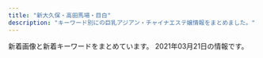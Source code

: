 ```yaml
---
title: "新大久保・高田馬場・目白"
description: "キーワード別にの巨乳アジアン・チャイナエステ嬢情報をまとめました。"
---
```


新着画像と新着キーワードをまとめています。
2021年03月21日の情報です。

<DmmAffiliateIns />
<KeywordTable
  shops={
    [
    {
        "station": "JR\u9ad8\u7530\u99ac\u5834\u99c5\u65e9\u7a32\u7530\u53e3",
        "img_links": [
            "http://massage-1.net/images/top/top_06.jpg",
            "http://massage-1.net/images/staff_image/staf_05a.jpg",
            "http://massage-1.net/images/top/top_03.jpg",
            "http://massage-1.net/images/top/top_05.jpg",
            "http://massage-1.net/images/top/top_01.jpg",
            "http://massage-1.net/images/top/top_04.jpg",
            "http://massage-1.net/images/home/top.jpg",
            "http://massage-1.net/images/top/top_02.jpg",
            "http://massage-1.net/images/top/top_08.png",
            "http://massage-1.net/images/page_top.png"
        ],
        "keywords": {},
        "url": "http://massage-1.net/",
        "name": "\u697d\u5712"
    },
    {
        "img_links": [
            "https://static.wixstatic.com/media/80a184_60e3e10d71c6473ca82f313fefc49773~mv2.png",
            "https://static.wixstatic.com/media/80a184_4550829836ff415fbf5640784aed82eb~mv2.png",
            "https://static.wixstatic.com/media/80a184_badd496c271c4b31b8258ef657e73a1c~mv2.jpg",
            "https://static.wixstatic.com/media/80a184_b70a2c117ac542f79ec2a2014b642be4~mv2.png",
            "https://static.wixstatic.com/media/80a184_591f50f34faa42e6b9492a8d9157c96f~mv2.png",
            "https://static.wixstatic.com/media/80a184_6f8a99a76cfa4e8cb6871f8cdc4667f5~mv2.png",
            "https://static.wixstatic.com/media/80a184_18f60081ea1047b0a35a349e1c4155f8~mv2.jpg",
            "https://static.wixstatic.com/media/80a184_e559d78a6dc94757946448f2405d903b~mv2.jpg",
            "https://static.wixstatic.com/media/80a184_126746405a7f40f191a12f71b777ea41~mv2.png",
            "https://static.wixstatic.com/media/80a184_5208b825bc574a8e8c38cfed61640f7b~mv2.png",
            "https://static.wixstatic.com/media/80a184_82935849944c46ee915c04bfe2e9b3cb~mv2.jpeg",
            "https://static.wixstatic.com/media/71aabe_595c6eb6f67c4a098580c4aa868223d6~mv2.jpg",
            "https://static.wixstatic.com/media/80a184_1b3783a2f5af4bb192773e9c310f5c89~mv2.png",
            "https://static.wixstatic.com/media/71aabe_7fde48e91203411687f75bf66049b810~mv2.jpg"
        ],
        "url": "https://tsukinohana88.wixsite.com/index",
        "station": "JR\u65b0\u5927\u4e45\u4fdd\u99c5",
        "name": "\u6708\u306e\u82b1",
        "keywords": {}
    },
    {
        "name": "Honey At Home \u30cf\u30cb\u30fc\u30a2\u30c3\u30c8\u30db\u30fc\u30e0",
        "img_links": [
            "http://www.china-es.info/images/menu/interior.jpg",
            "http://www.china-es.info/img/hibiki1.jpg",
            "http://www.china-es.info/images/top.jpg",
            "http://www.china-es.info/img/nana2.jpg",
            "http://www.china-es.info/img/nana1.jpg",
            "http://www.china-es.info/images/int1.jpg",
            "http://www.china-es.info/images/sys3.jpg",
            "http://www.china-es.info/images/int4.jpg",
            "http://www.china-es.info/images/head.jpg",
            "http://www.china-es.info/images/sys2.jpg",
            "http://www.china-es.info/images/rec1.jpg",
            "http://www.china-es.info/img/ringo1.jpg",
            "http://www.china-es.info/images/staff_t.jpg",
            "http://www.china-es.info/images/mobile.jpg",
            "http://www.china-es.info/images/interior_t.jpg",
            "http://www.china-es.info/images/news.jpg",
            "http://www.china-es.info/images/int3.jpg",
            "http://www.china-es.info/images/menu/top.jpg",
            "http://www.china-es.info/images/int2.jpg",
            "http://www.china-es.info/images/rec2.jpg",
            "http://www.china-es.info/images/sys1.jpg",
            "http://www.china-es.info/images/menu/staff.jpg"
        ],
        "station": "JR\u9ad8\u7530\u99ac\u5834\u99c5\u65e9\u7a32\u7530\u53e3",
        "keywords": {},
        "url": "http://www.china-es.info/"
    },
    {
        "img_links": [
            "http://kobo.mssg.jp/images/staff_9a.jpg",
            "http://kobo.mssg.jp/images/top1.jpg",
            "http://kobo.mssg.jp/layer/images/top/top_05.jpg",
            "http://kobo.mssg.jp/images/staff_5.jpg",
            "http://kobo.mssg.jp/layer/images/top/top_03.jpg",
            "http://kobo.mssg.jp/images/staff_2a.jpg",
            "http://kobo.mssg.jp/images/staff_4.jpg",
            "http://kobo.mssg.jp/images/staff_8.jpg",
            "http://kobo.mssg.jp/images/staff_2b.jpg",
            "http://kobo.mssg.jp/layer/images/top/top_02.jpg",
            "http://kobo.mssg.jp/images/wenzi-staff.png",
            "http://kobo.mssg.jp/layer/images/top/top_01.jpg",
            "http://kobo.mssg.jp/layer/images/top/top_04.jpg",
            "http://kobo.mssg.jp/images/staff_bj1.png",
            "http://kobo.mssg.jp/images/staff_10a.jpg",
            "http://kobo.mssg.jp/images/staff_bj4.png",
            "http://kobo.mssg.jp/layer/images/top/top_08.png",
            "http://kobo.mssg.jp/images/staff_8a.jpg",
            "http://kobo.mssg.jp/images/top2.jpg",
            "http://kobo.mssg.jp/layer/images/top/top_06.jpg",
            "http://kobo.mssg.jp/images/s_info.png",
            "http://kobo.mssg.jp/images/staff_9b.jpg",
            "http://kobo.mssg.jp/layer/images/top.jpg",
            "http://kobo.mssg.jp/images/info.png",
            "http://kobo.mssg.jp/images/1.jpg"
        ],
        "url": "http://kobo.mssg.jp/",
        "keywords": {},
        "station": "JR\u5927\u4e45\u4fdd\u99c5\u5317\u53e3",
        "name": "\u6c34\u8272-\u30df\u30ba\u30a4\u30ed-"
    },
    {
        "station": "JR\u5927\u4e45\u4fdd\u99c5\u5317\u53e3",
        "name": "Lovely Heart",
        "url": "http://aes-salon.com/",
        "img_links": [
            "http://aes-salon.com/scdl/staff/10571.jpg",
            "http://aes-salon.com/scdl/staff/10341mb.jpg",
            "http://aes-salon.com/scdl/staff/10671.jpg",
            "http://aes-salon.com/scdl/staff/10083.jpg",
            "http://aes-salon.com/img/ttl_mobile.jpg",
            "http://aes-salon.com/img/access/road4.jpg",
            "http://aes-salon.com/scdl/staff/10291mb.jpg",
            "http://aes-salon.com/scdl/staff/10351.jpg",
            "http://aes-salon.com/scdl/staff/10511.jpg",
            "http://aes-salon.com/img/ttl_nouka.jpg",
            "http://aes-salon.com/scdl/staff/10631mb.jpg",
            "http://aes-salon.com/scdl/staff/10601.jpg",
            "http://aes-salon.com/scdl/staff/10693.jpg",
            "http://aes-salon.com/scdl/staff/10291.jpg",
            "http://aes-salon.com/scdl/staff/10562.jpg",
            "http://aes-salon.com/pic/head.jpg",
            "http://aes-salon.com/scdl/staff/10091mb.jpg",
            "http://aes-salon.com/scdl/staff/10681.jpg",
            "http://aes-salon.com/scdl/staff/10681mb.jpg",
            "http://aes-salon.com/scdl/staff/10121mb.jpg",
            "http://aes-salon.com/pic/top2.jpg",
            "http://aes-salon.com/pic/top1.jpg",
            "http://aes-salon.com/scdl/staff/10501mb.jpg",
            "http://aes-salon.com/scdl/staff/10641.jpg",
            "http://aes-salon.com/scdl/staff/10621mb.jpg",
            "http://aes-salon.com/scdl/staff/10081.jpg",
            "http://aes-salon.com/scdl/staff/10441mb.jpg",
            "http://aes-salon.com/scdl/staff/10691.jpg",
            "http://aes-salon.com/scdl/staff/10471.jpg",
            "http://aes-salon.com/scdl/staff/10412.jpg",
            "http://aes-salon.com/scdl/staff/10591mb.jpg",
            "http://aes-salon.com/scdl/staff/10591.jpg",
            "http://aes-salon.com/scdl/staff/10292.jpg",
            "http://aes-salon.com/scdl/staff/10602.jpg",
            "http://aes-salon.com/scdl/staff/10091.jpg",
            "http://aes-salon.com/scdl/staff/10671mb.jpg",
            "http://aes-salon.com/img/ttl_staff.png",
            "http://aes-salon.com/scdl/staff/10601mb.jpg",
            "http://aes-salon.com/scdl/staff/10472.jpg",
            "http://aes-salon.com/img/ttl_sister.png",
            "http://aes-salon.com/scdl/staff/10502.jpg",
            "http://aes-salon.com/scdl/staff/10461mb.jpg",
            "http://aes-salon.com/img/access/roaddm.png",
            "http://aes-salon.com/scdl/staff/10511mb.jpg",
            "http://aes-salon.com/img/access/road2.jpg",
            "http://aes-salon.com/scdl/staff/10471mb.jpg",
            "http://aes-salon.com/scdl/staff/10351mb.jpg",
            "http://aes-salon.com/scdl/staff/10621.jpg",
            "http://aes-salon.com/scdl/staff/10692.jpg",
            "http://aes-salon.com/img/system/campaign.jpg",
            "http://aes-salon.com/scdl/staff/10121.jpg",
            "http://aes-salon.com/scdl/staff/10641mb.jpg",
            "http://aes-salon.com/scdl/staff/10561.jpg",
            "http://aes-salon.com/scdl/staff/10561mb.jpg",
            "http://aes-salon.com/scdl/staff/10081mb.jpg",
            "http://aes-salon.com/scdl/staff/10122.jpg",
            "http://aes-salon.com/scdl/staff/10651.jpg",
            "http://aes-salon.com/scdl/staff/10082.jpg",
            "http://aes-salon.com/i/files/homeimg.jpg",
            "http://aes-salon.com/img/access/road3.jpg",
            "http://aes-salon.com/scdl/staff/10411mb.jpg",
            "http://aes-salon.com/scdl/staff/10651mb.jpg",
            "http://aes-salon.com/img/ttl_bekan.jpg",
            "http://aes-salon.com/scdl/staff/10571mb.jpg",
            "http://aes-salon.com/scdl/staff/10411.jpg",
            "http://aes-salon.com/scdl/staff/10694.jpg",
            "http://aes-salon.com/scdl/staff/10092.jpg",
            "http://aes-salon.com/scdl/staff/10462.jpg",
            "http://aes-salon.com/scdl/staff/10691mb.jpg",
            "http://aes-salon.com/scdl/staff/10631.jpg",
            "http://aes-salon.com/img/ttl_att.png",
            "http://aes-salon.com/scdl/staff/10441.jpg",
            "http://aes-salon.com/scdl/staff/10661mb.jpg",
            "http://aes-salon.com/img/access/road1.jpg",
            "http://aes-salon.com/scdl/staff/10661.jpg",
            "http://aes-salon.com/scdl/staff/10592.jpg",
            "http://aes-salon.com/scdl/staff/10341.jpg",
            "http://aes-salon.com/scdl/staff/10461.jpg",
            "http://aes-salon.com/img/ttl_attbnr.jpg",
            "http://aes-salon.com/scdl/staff/10342.jpg",
            "http://aes-salon.com/scdl/staff/10501.jpg",
            "http://aes-salon.com/scdl/staff/10563.jpg"
        ],
        "keywords": {
            "C": 35
        }
    },
    {
        "station": "JR\u5927\u4e45\u4fdd\u99c5\u5317\u53e3",
        "url": "https://www.cocoro556.in/",
        "name": "COCORO",
        "keywords": {
            "E": 1,
            "C": 21
        },
        "img_links": [
            "https://www.cocoro556.in/img/girl/thumb/smain1442346e3df3ff1cef1386c89c6ba9e9f72e.jpg",
            "https://www.cocoro556.in/img/material/p5_t1.png",
            "https://www.cocoro556.in/img/material/p3_1_t1.png",
            "https://www.cocoro556.in/img/girl/thumb/smain14922dea5bdda380e76839c012ab24bd9f82.jpg",
            "https://www.cocoro556.in/img/girl/main/smain1461f806d031a1244ccfaa8b4d307f6ef6d7.jpg",
            "https://www.cocoro556.in/img/material/p6_t3_subt1.png",
            "https://www.cocoro556.in/img/material/gm5_rollover.png",
            "https://www.cocoro556.in/img/material/pageheaderimg4.jpg",
            "https://www.cocoro556.in/img/material/top_t3_imgrev1.jpg",
            "https://www.cocoro556.in/img/girl/thumb/smain163122954962968a79edd4eae79b844b9988.jpg",
            "https://www.cocoro556.in/img/girl/main/smain1421b75436b0012f83588e08b8d8eb48c8c2.jpg",
            "https://www.cocoro556.in/img/girl/main/smain1491773ceed1a7cd35919e9c6866285fb943.jpg",
            "https://www.cocoro556.in/img/girl/list/slist12642f85375ac3eb532582567360874d2d6.jpg",
            "https://www.cocoro556.in/img/material/p6_t3.png",
            "https://www.cocoro556.in/img/girl/list/slist149773ceed1a7cd35919e9c6866285fb943.jpg",
            "https://www.cocoro556.in/img/material/age_rollout.png",
            "https://www.cocoro556.in/img/material/pageheaderimg3.jpg",
            "https://www.cocoro556.in/img/girl/list/slist16435ee9e4407f412c3d2708030a189f1c0.jpg",
            "https://www.cocoro556.in/img/material/mobilesite.png",
            "https://www.cocoro556.in/img/girl/thumb/smain126242f85375ac3eb532582567360874d2d6.jpg",
            "https://www.cocoro556.in/img/girl/thumb/smain1423ae12bc52cc115b3190fbe6a84a8ffa74.jpg",
            "https://www.cocoro556.in/img/material/p2_t2_subt3.png",
            "https://www.cocoro556.in/img/girl/thumb/smain1461f806d031a1244ccfaa8b4d307f6ef6d7.jpg",
            "https://www.cocoro556.in/img/camp/camp20200426sub.jpg",
            "https://www.cocoro556.in/img/material/p6_t2_subt1.png",
            "https://www.cocoro556.in/img/material/photost5.png",
            "https://www.cocoro556.in/img/material/gm1_rollover.png",
            "https://www.cocoro556.in/img/material/top_t3_subt1.png",
            "https://www.cocoro556.in/img/girl/thumb/smain1421b75436b0012f83588e08b8d8eb48c8c2.jpg",
            "https://www.cocoro556.in/img/material/photost2rev1.png",
            "https://www.cocoro556.in/img/material/photost4rev1.png",
            "https://www.cocoro556.in/img/material/p2_t2_subt1.png",
            "https://www.cocoro556.in/img/camp/camp20210301.jpg",
            "https://www.cocoro556.in/img/girl/thumb/smain126142f85375ac3eb532582567360874d2d6.jpg",
            "https://www.cocoro556.in/img/material/pd_st2.png",
            "https://www.cocoro556.in/img/girl/list/slist16322954962968a79edd4eae79b844b9988.jpg",
            "https://www.cocoro556.in/img/girl/thumb/smain1422b75436b0012f83588e08b8d8eb48c8c2.jpg",
            "https://www.cocoro556.in/img/girl/thumb/smain1542a1f8e548a2959236fdd0e7abcde80ac7.jpg",
            "https://www.cocoro556.in/img/material/gm1_rollout.png",
            "https://www.cocoro556.in/img/girl/thumb/smain164135ee9e4407f412c3d2708030a189f1c0.jpg",
            "https://www.cocoro556.in/img/material/gm2_rollout.png",
            "https://www.cocoro556.in/img/material/noimg_b.jpg",
            "https://www.cocoro556.in/img/girl/thumb/smain126332fd72809eba38056753c1720b05d8d5.jpg",
            "https://www.cocoro556.in/img/girl/main/smain163122954962968a79edd4eae79b844b9988.jpg",
            "https://www.cocoro556.in/img/material/p2_t2_subt5_m1.png",
            "https://www.cocoro556.in/img/girl/thumb/smain1493773ceed1a7cd35919e9c6866285fb943.jpg",
            "https://www.cocoro556.in/img/material/gm3_rollover.png",
            "https://www.cocoro556.in/img/material/p2_t2_subt4.png",
            "https://www.cocoro556.in/img/material/top_t4.png",
            "https://www.cocoro556.in/img/girl/list/slist154a1f8e548a2959236fdd0e7abcde80ac7.jpg",
            "https://www.cocoro556.in/img/material/p2_t2_subt5.png",
            "https://www.cocoro556.in/img/material/photost6.png",
            "https://www.cocoro556.in/img/material/gm4_rollout.png",
            "https://www.cocoro556.in/img/material/pageheaderimg2.jpg",
            "https://www.cocoro556.in/img/material/pageheaderimg1.jpg",
            "https://www.cocoro556.in/img/material/gm6_rollout.png",
            "https://www.cocoro556.in/img/material/accminimgrev1.jpg",
            "https://www.cocoro556.in/img/material/photost7.png",
            "https://www.cocoro556.in/img/material/p6_t1.png",
            "https://www.cocoro556.in/img/girl/thumb/smain1543ab2e0ee9f9fde8103e9fe80e33b07761.jpg",
            "https://www.cocoro556.in/img/girl/thumb/smain1491773ceed1a7cd35919e9c6866285fb943.jpg",
            "https://www.cocoro556.in/img/material/p2_t2_sub_m1_2.png",
            "https://www.cocoro556.in/img/material/noimg_m.jpg",
            "https://www.cocoro556.in/img/girl/main/smain1441346e3df3ff1cef1386c89c6ba9e9f72e.jpg",
            "https://www.cocoro556.in/img/girl/thumb/smain1443346e3df3ff1cef1386c89c6ba9e9f72e.jpg",
            "https://www.cocoro556.in/img/material/gm3_rollout.png",
            "https://www.cocoro556.in/img/girl/list/slist144346e3df3ff1cef1386c89c6ba9e9f72e.jpg",
            "https://www.cocoro556.in/img/girl/thumb/smain1462f806d031a1244ccfaa8b4d307f6ef6d7.jpg",
            "https://www.cocoro556.in/img/material/leftinfo.png",
            "https://www.cocoro556.in/img/material/pd_number.png",
            "https://www.cocoro556.in/img/material/gm5_rollout.png",
            "https://www.cocoro556.in/img/girl/thumb/smain14634879628e490d1ecf1cd7a9d727569f95.jpg",
            "https://www.cocoro556.in/img/girl/thumb/smain1441346e3df3ff1cef1386c89c6ba9e9f72e.jpg",
            "https://www.cocoro556.in/img/girl/main/smain1541a1f8e548a2959236fdd0e7abcde80ac7.jpg",
            "https://www.cocoro556.in/img/material/noimg_s.jpg",
            "https://www.cocoro556.in/img/material/p2_t2_subt5_m2.png",
            "https://www.cocoro556.in/img/material/p2_t2.png",
            "https://www.cocoro556.in/img/girl/list/slist142b75436b0012f83588e08b8d8eb48c8c2.jpg",
            "https://www.cocoro556.in/img/girl/main/smain126142f85375ac3eb532582567360874d2d6.jpg",
            "https://www.cocoro556.in/img/material/p2_t2_subt4_m1.png",
            "https://www.cocoro556.in/img/girl/thumb/smain1541a1f8e548a2959236fdd0e7abcde80ac7.jpg",
            "https://www.cocoro556.in/img/material/pd_st1.png",
            "https://www.cocoro556.in/img/material/p6_t2.png",
            "https://www.cocoro556.in/img/material/pd_st3.png",
            "https://www.cocoro556.in/img/material/ftel.png",
            "https://www.cocoro556.in/img/material/top_t1.png",
            "https://www.cocoro556.in/img/material/gm2_rollover.png",
            "https://www.cocoro556.in/img/material/p2_t2_sub_m1_3.png",
            "https://www.cocoro556.in/img/material/gm6_rollover.png",
            "https://www.cocoro556.in/img/material/p2_t2_sub_m1_1.png",
            "https://www.cocoro556.in/img/material/photost3rev1.png",
            "https://www.cocoro556.in/img/girl/main/smain164135ee9e4407f412c3d2708030a189f1c0.jpg",
            "https://www.cocoro556.in/img/material/top_t2.png",
            "https://www.cocoro556.in/img/material/p2_t2_subt2.png",
            "https://www.cocoro556.in/img/material/p3_t1.png",
            "https://www.cocoro556.in/img/material/top_t3.png",
            "https://www.cocoro556.in/img/girl/list/slist146f806d031a1244ccfaa8b4d307f6ef6d7.jpg",
            "https://www.cocoro556.in/img/material/photost1.png"
        ]
    },
    {
        "url": "http://www.aromaonly1.com/",
        "keywords": {
            "C": 3,
            "E": 2,
            "86": 4,
            "D": 2,
            "88": 3
        },
        "img_links": [
            "http://www.aromaonly1.com/images/index_08.jpg",
            "http://www.aromaonly1.com/images/service_10.jpg",
            "http://www.aromaonly1.com/uploads/39a20c0f1405de5aa73fad53492e41be.jpg",
            "http://www.aromaonly1.com/uploads/66dc68de1f9c001b6f15d52303314efc.jpg",
            "http://www.aromaonly1.com/images/index_17.jpg",
            "http://www.aromaonly1.com/images/index_04.jpg",
            "http://www.aromaonly1.com/uploads/2f5941103973429d3981087968a845a3.jpg",
            "http://www.aromaonly1.com/uploads/ac75f516de3602f2ed5de1d9e2383a35.jpg",
            "http://www.aromaonly1.com/images/link_10.jpg",
            "http://www.aromaonly1.com/uploads/8e9e8b4d89b256773f17dff61368328c.jpg",
            "http://www.aromaonly1.com/images/index_03.jpg",
            "http://www.aromaonly1.com/uploads/56e94a67d1aa4ea89d5f2064a387ab96.jpg",
            "http://www.aromaonly1.com/images/interior_10.jpg",
            "http://www.aromaonly1.com/images/aromaonly1_468x60.png",
            "http://www.aromaonly1.com/uploads/015cba9c432d730d26583fe998534fa6.jpg",
            "http://www.aromaonly1.com/images/index_14.jpg",
            "http://www.aromaonly1.com/images/index_20.jpg",
            "http://www.aromaonly1.com/images/index_18.jpg",
            "http://www.aromaonly1.com/uploads/b43afdf6c0db7020b472f89b05664984.jpg",
            "http://www.aromaonly1.com/uploads/e01fa669285bc99ba782abfd90a08bb2.jpg",
            "http://www.aromaonly1.com/uploads/0d74a4af5e268e3562daa56048c13906.jpg",
            "http://www.aromaonly1.com/images/index_02.jpg",
            "http://www.aromaonly1.com/images/index_15.jpg",
            "http://www.aromaonly1.com/images/service_11.jpg",
            "http://www.aromaonly1.com/uploads/18799c1985ca7d1cd026808323ec51c2.jpg",
            "http://www.aromaonly1.com/images/index_07.jpg",
            "http://www.aromaonly1.com/images/index_21.jpg",
            "http://www.aromaonly1.com/uploads/c24b4a66b959c50d941c227e2167e47a.jpg",
            "http://www.aromaonly1.com/images/index_19.jpg",
            "http://www.aromaonly1.com/images/fanhui.png",
            "http://www.aromaonly1.com/images/index_05.jpg",
            "http://www.aromaonly1.com/images/index_01.jpg",
            "http://www.aromaonly1.com/images/index_12.jpg",
            "http://www.aromaonly1.com/images/index_16.jpg",
            "http://www.aromaonly1.com/images/girls_10.jpg",
            "http://www.aromaonly1.com/my_work/images/pic1.png",
            "http://www.aromaonly1.com/uploads/3e6ede4dd71b9611bfc0fc01fff82057.jpg",
            "http://www.aromaonly1.com/uploads/5f4083d49285cbe64774b1bd70e86150.jpg",
            "http://www.aromaonly1.com/images/index_11.jpg",
            "http://www.aromaonly1.com/images/index_06.jpg"
        ],
        "name": "NEW ONLY ONE",
        "station": "JR\u9ad8\u7530\u99ac\u5834\u99c5"
    },
    {
        "url": "http://familiar.ests.jp/",
        "station": "JR\u9ad8\u7530\u99ac\u5834\u99c5\u65e9\u7a32\u7530\u53e3",
        "img_links": [
            "http://familiar.ests.jp/images/staff_bj1s.png",
            "http://familiar.ests.jp/photos/sites/33/2020/10/2020101409554799.jpg",
            "http://familiar.ests.jp/images/news.png",
            "http://familiar.ests.jp/photos/sites/33/2019/07/2019073009094778.jpg",
            "http://familiar.ests.jp/images/s_link.png",
            "http://familiar.ests.jp/images/mobile.jpg",
            "http://familiar.ests.jp/photos/sites/33/2020/10/2020101901153954.jpg",
            "http://familiar.ests.jp/images/nei_bj1.png",
            "http://familiar.ests.jp/images/bian.jpg",
            "http://familiar.ests.jp/photos/sites/33/2019/09/2019092718554568.jpg",
            "http://familiar.ests.jp/photos/sites/33/2019/09/2019092318545965.jpg",
            "http://familiar.ests.jp/images/s_staff.png",
            "http://familiar.ests.jp/photos/sites/33/2019/09/2019092718570723.jpg",
            "http://familiar.ests.jp/images/staff_bj4s.png",
            "http://familiar.ests.jp/images/top.jpg",
            "http://familiar.ests.jp/images/service.jpg"
        ],
        "name": "\u99ac\u5834one",
        "keywords": {
            "C": 15,
            "86": 3,
            "83": 3
        }
    },
    {
        "keywords": {
            "C": 35
        },
        "station": "JR\u5927\u4e45\u4fdd\u99c5\u5317\u53e3",
        "img_links": [
            "http://aes-treat.com/scdl/staff/10981mb.jpg",
            "http://aes-treat.com/scdl/staff/10891mb.jpg",
            "http://aes-treat.com/scdl/staff/11171mb.jpg",
            "http://aes-treat.com/scdl/staff/11131mb.jpg",
            "http://aes-treat.com/scdl/staff/10651.jpg",
            "http://aes-treat.com/scdl/staff/10811mb.jpg",
            "http://aes-treat.com/img/ttl_att.png",
            "http://aes-treat.com/pic/head.jpg",
            "http://aes-treat.com/scdl/staff/11131.jpg",
            "http://aes-treat.com/scdl/staff/11151.jpg",
            "http://aes-treat.com/scdl/staff/10841mb.jpg",
            "http://aes-treat.com/scdl/staff/10981.jpg",
            "http://aes-treat.com/scdl/staff/11161mb.jpg",
            "http://aes-treat.com/scdl/staff/10771mb.jpg",
            "http://aes-treat.com/img/ttl_mobile.jpg",
            "http://aes-treat.com/scdl/staff/10861.jpg",
            "http://aes-treat.com/scdl/staff/11111.jpg",
            "http://aes-treat.com/scdl/staff/11081.jpg",
            "http://aes-treat.com/scdl/staff/10891.jpg",
            "http://aes-treat.com/img/ttl_sister.png",
            "http://aes-treat.com/scdl/staff/11161.jpg",
            "http://aes-treat.com/scdl/staff/10971mb.jpg",
            "http://aes-treat.com/scdl/staff/10681mb.jpg",
            "http://aes-treat.com/scdl/staff/11171.jpg",
            "http://aes-treat.com/scdl/staff/10171mb.jpg",
            "http://aes-treat.com/img/ttl_staff.png",
            "http://aes-treat.com/scdl/staff/11051mb.jpg",
            "http://aes-treat.com/scdl/staff/11101.jpg",
            "http://aes-treat.com/scdl/staff/10811.jpg",
            "http://aes-treat.com/scdl/staff/10841.jpg",
            "http://aes-treat.com/pic/top1.jpg",
            "http://aes-treat.com/scdl/staff/10651mb.jpg",
            "http://aes-treat.com/scdl/staff/11091mb.jpg",
            "http://aes-treat.com/scdl/staff/11101mb.jpg",
            "http://aes-treat.com/scdl/staff/10721mb.jpg",
            "http://aes-treat.com/scdl/staff/10681.jpg",
            "http://aes-treat.com/img/ttl_nouka.jpg",
            "http://aes-treat.com/scdl/staff/11041mb.jpg",
            "http://aes-treat.com/scdl/staff/11051.jpg",
            "http://aes-treat.com/i/files/homeimg.jpg",
            "http://aes-treat.com/scdl/staff/10842.jpg",
            "http://aes-treat.com/scdl/staff/10941mb.jpg",
            "http://aes-treat.com/img/system/campaign.jpg",
            "http://aes-treat.com/scdl/staff/11121mb.jpg",
            "http://aes-treat.com/scdl/staff/10972.jpg",
            "http://aes-treat.com/scdl/staff/10171.jpg",
            "http://aes-treat.com/scdl/staff/11041.jpg",
            "http://aes-treat.com/img/ttl_attbnr.jpg",
            "http://aes-treat.com/scdl/staff/10771.jpg",
            "http://aes-treat.com/scdl/staff/10861mb.jpg",
            "http://aes-treat.com/scdl/staff/10971.jpg",
            "http://aes-treat.com/scdl/staff/11121.jpg",
            "http://aes-treat.com/scdl/staff/11081mb.jpg",
            "http://aes-treat.com/scdl/staff/11091.jpg",
            "http://aes-treat.com/scdl/staff/10901.jpg",
            "http://aes-treat.com/pic/top2.jpg",
            "http://aes-treat.com/scdl/staff/11151mb.jpg",
            "http://aes-treat.com/scdl/staff/10901mb.jpg",
            "http://aes-treat.com/scdl/staff/10941.jpg",
            "http://aes-treat.com/scdl/staff/11111mb.jpg",
            "http://aes-treat.com/scdl/staff/11162.jpg",
            "http://aes-treat.com/scdl/staff/10721.jpg",
            "http://aes-treat.com/scdl/staff/10902.jpg"
        ],
        "url": "http://aes-treat.com/",
        "name": "Lovely Heart \u5927\u4e45\u4fdd\u5225\u9928"
    },
    {
        "station": "JR\u65b0\u5927\u4e45\u4fdd\u99c5",
        "url": "http://www.enchuen.com/",
        "name": "\u7e01\u4e2d\u7e01\uff5e\u3048\u3093\u3061\u3085\u3046\u3048\u3093\uff5e",
        "keywords": {
            "C": 4
        },
        "img_links": [
            "http://www.enchuen.com/images/h2_instagam.png",
            "http://www.enchuen.com/images/interior04_s.jpg",
            "http://www.enchuen.com/images/interior01.jpg",
            "http://www.enchuen.com/images/h2_alliancegide.png",
            "http://www.enchuen.com/images/img_service03.png",
            "http://www.enchuen.com/images/therapist_noa_s.jpg",
            "http://www.enchuen.com/images/interior02_s.jpg",
            "http://www.enchuen.com/images/img_service04.png",
            "http://www.enchuen.com/images/therapist_noa.jpg",
            "http://www.enchuen.com/images/tw_footer.png",
            "http://www.enchuen.com/images/therapist_yona_s.jpg",
            "http://www.enchuen.com/images/interior03.jpg",
            "http://www.enchuen.com/images/ins_footer.png",
            "http://www.enchuen.com/images/ins_header.png",
            "http://www.enchuen.com/images/interior04.jpg",
            "http://www.enchuen.com/images/img_slider01.png",
            "http://www.enchuen.com/images/img_service02.png",
            "http://www.enchuen.com/images/therapist_yona.jpg",
            "http://www.enchuen.com/images/a_qa.png",
            "http://www.enchuen.com/images/therapist_kaori.jpg",
            "http://www.enchuen.com/images/top_slider1.jpg",
            "http://www.enchuen.com/images/h2_servicecontents.png",
            "http://www.enchuen.com/images/top_slider6.jpg",
            "http://www.enchuen.com/images/img_slider02.png",
            "http://www.enchuen.com/images/interior01_s.jpg",
            "http://www.enchuen.com/images/therapist_yume_s.jpg",
            "http://www.enchuen.com/images/h2_information.png",
            "http://www.enchuen.com/images/h2_twitter.png",
            "http://www.enchuen.com/images/img_comimgsoon.jpg",
            "http://www.enchuen.com/images/img_service01.png",
            "http://www.enchuen.com/images/btn_gnavi01_no.png",
            "http://www.enchuen.com/images/tel_header.png",
            "http://www.enchuen.com/images/img_service06.png",
            "http://www.enchuen.com/images/top_slider4.jpg",
            "http://www.enchuen.com/images/pickmessage01.png",
            "http://www.enchuen.com/images/top_slider3.jpg",
            "http://www.enchuen.com/images/q_qa.png",
            "http://www.enchuen.com/images/btn_gnavi03_no.png",
            "http://www.enchuen.com/images/interior02.jpg",
            "http://www.enchuen.com/images/btn_gnavi06_no.png",
            "http://www.enchuen.com/images/h2_contact.png",
            "http://www.enchuen.com/images/tw_header.png",
            "http://www.enchuen.com/images/icon_eng.png",
            "http://www.enchuen.com/images/top_slider2.jpg",
            "http://www.enchuen.com/images/mess_footer.png",
            "http://www.enchuen.com/images/therapist_kaori_s.jpg",
            "http://www.enchuen.com/images/img_aromaoil.png",
            "http://www.enchuen.com/images/icon_chi.png",
            "http://www.enchuen.com/images/img_service07.png",
            "http://www.enchuen.com/images/h2_alltherapist.png",
            "http://www.enchuen.com/images/btn_gnavi02_no.png",
            "http://www.enchuen.com/images/btn_gnavi04_no.png",
            "http://www.enchuen.com/images/btn_gnavi05_no.png",
            "http://www.enchuen.com/images/img_service05.png",
            "http://www.enchuen.com/images/img_slider03.png",
            "http://www.enchuen.com/images/h2_alliancegide2.png",
            "http://www.enchuen.com/images/interior03_s.jpg",
            "http://www.enchuen.com/images/pagetop.png",
            "http://www.enchuen.com/images/mail_header.png",
            "http://www.enchuen.com/images/ban-tel.png",
            "http://www.enchuen.com/images/h2_qa.png",
            "http://www.enchuen.com/images/top_slider5.jpg",
            "http://www.enchuen.com/images/h2_linkban.png",
            "http://www.enchuen.com/images/therapist_yume.jpg",
            "http://www.enchuen.com/images/h2_link01.png"
        ]
    },
    {
        "keywords": {
            "D": 1,
            "C": 6,
            "87": 4,
            "88": 2,
            "89": 1
        },
        "img_links": [
            "http://www.y-rlx.site/images/index_04.jpg",
            "http://www.y-rlx.site/images/index_06.jpg",
            "http://www.y-rlx.site/images/index_18.jpg",
            "http://www.y-rlx.site/girl/02.jpg",
            "http://www.y-rlx.site/images/index_02.jpg",
            "http://www.y-rlx.site/images/index_15.jpg",
            "http://www.y-rlx.site/images/upload/thumb/a3dc59474308193e.jpg",
            "http://www.y-rlx.site/images/index_20.jpg",
            "http://www.y-rlx.site/images/rec_09.jpg",
            "http://www.y-rlx.site/images/upload/thumb/0d7b4714c8aced28.jpg",
            "http://www.y-rlx.site/images/staff_09.jpg",
            "http://www.y-rlx.site/images/upload/thumb/7ef0dbd713e60157.jpg",
            "http://www.y-rlx.site/images/upload/thumb/e0a26e58e17a1416.jpg",
            "http://www.y-rlx.site/images/index_05.jpg",
            "http://www.y-rlx.site/images/rec.jpg",
            "http://www.y-rlx.site/images/index_09.jpg",
            "http://www.y-rlx.site/images/index_01.jpg",
            "http://www.y-rlx.site/images/index_07.jpg",
            "http://www.y-rlx.site/images/index_10.jpg",
            "http://www.y-rlx.site/images/upload/thumb/2c7fdde9ad97892b.jpg",
            "http://www.y-rlx.site/images/upload/thumb/0a4230132522743d.jpg",
            "http://www.y-rlx.site/images/index_03.jpg",
            "http://www.y-rlx.site/images/index_13.jpg",
            "http://www.y-rlx.site/images/index_19.jpg",
            "http://y-rlx.site/images/index_04.jpg",
            "http://www.y-rlx.site/girl/05.jpg",
            "http://www.y-rlx.site/images/info.jpg",
            "http://www.y-rlx.site/girl/03.jpg",
            "http://www.y-rlx.site/images/upload/thumb/0776a8acf9219785.jpg",
            "http://www.y-rlx.site/images/card.jpg",
            "http://y-rlx.site/images/index_07.jpg",
            "http://www.y-rlx.site/images/info_09.jpg",
            "http://www.y-rlx.site/images/index_11.jpg",
            "http://www.y-rlx.site/images/upload/thumb/117cc02414cb58fe.jpg",
            "http://www.y-rlx.site/girl/04.jpg",
            "http://www.y-rlx.site/images/upload/thumb/7ec52ffef2544273.jpg",
            "http://www.y-rlx.site/images/upload/thumb/3cdd5cf63d4b2ca9.jpg",
            "http://www.y-rlx.site/images/index_08.jpg",
            "http://www.y-rlx.site/girl/01.jpg"
        ],
        "url": "http://www.y-rlx.site/",
        "station": "JR\u9ad8\u7530\u99ac\u5834\u99c5\u65e9\u7a32\u7530\u53e3",
        "name": "\u60a0\u30a8\u30b9\u30c6"
    },
    {
        "img_links": [
            "http://familiar.tyo.cm/photos/sites/37/2019/11/2019110802115992.jpg",
            "http://familiar.tyo.cm/images/s_staff.jpg",
            "http://familiar.tyo.cm/photos/sites/37/2019/12/2019120401355046.jpg",
            "http://familiar.tyo.cm/photos/sites/37/2019/06/2019060406241084.jpg",
            "http://familiar.tyo.cm/photos/sites/37/2019/12/2019120502265383.jpg",
            "http://familiar.tyo.cm/photos/sites/37/2019/06/2019062210030384.jpg",
            "http://familiar.tyo.cm/images/1.png",
            "http://familiar.tyo.cm/images/s_news.jpg",
            "http://familiar.tyo.cm/photos/sites/37/2019/03/2019032406115598.jpg",
            "http://familiar.tyo.cm/photos/sites/37/2019/10/2019102502193551.jpg",
            "http://familiar.tyo.cm/photos/sites/37/2019/10/2019100304481325.jpg",
            "http://familiar.tyo.cm/images/tel.png",
            "http://familiar.tyo.cm/photos/sites/37/2019/10/2019102408541458.jpg",
            "http://familiar.tyo.cm/photos/sites/37/2019/06/2019061502562745.jpg",
            "http://familiar.tyo.cm/images/top.png",
            "http://familiar.tyo.cm/photos/sites/37/2019/06/2019061502562797.jpg",
            "http://familiar.tyo.cm/photos/sites/37/2019/03/2019032406115440.jpg",
            "http://familiar.tyo.cm/photos/sites/37/2019/12/2019120502264671.jpg",
            "http://familiar.tyo.cm/photos/sites/37/2019/03/2019032406115446.jpg",
            "http://familiar.tyo.cm/photos/sites/37/2019/09/201909270657496.jpg",
            "http://familiar.tyo.cm/photos/sites/37/2018/12/2018121903013346.jpg",
            "http://familiar.tyo.cm/photos/sites/37/2019/12/201912130833132.jpg",
            "http://familiar.tyo.cm/photos/sites/37/2019/03/2019032406115311.jpg",
            "http://familiar.tyo.cm/photos/sites/37/2019/11/2019112002511160.jpg",
            "http://familiar.tyo.cm/images/mobile.jpg",
            "http://familiar.tyo.cm/photos/sites/37/2019/06/2019061502562798.jpg",
            "http://familiar.tyo.cm/photos/sites/37/2019/03/2019031806471671.jpg",
            "http://familiar.tyo.cm/photos/sites/37/2019/03/2019032406115312.jpg",
            "http://familiar.tyo.cm/photos/sites/37/2018/12/2018121903022968.jpg",
            "http://familiar.tyo.cm/photos/sites/37/2019/06/201906040617136.jpg",
            "http://familiar.tyo.cm/photos/sites/37/2019/11/2019112902341792.jpg",
            "http://familiar.tyo.cm/photos/sites/37/2019/03/2019032406115451.jpg",
            "http://familiar.tyo.cm/photos/sites/37/2019/06/2019060406161857.jpg",
            "http://familiar.tyo.cm/images/s_link.jpg",
            "http://familiar.tyo.cm/photos/sites/37/2019/03/2019032406115491.jpg",
            "http://familiar.tyo.cm/photos/sites/37/2019/09/2019090503385014.jpg"
        ],
        "station": "JR\u65b0\u5927\u4e45\u4fdd\u99c5",
        "keywords": {
            "87": 61,
            "E": 31,
            "83": 8,
            "D": 157,
            "86": 81,
            "88": 24,
            "85": 16,
            "C": 2
        },
        "url": "http://familiar.tyo.cm/",
        "name": "Familiar\u30fb\u30d5\u30a1\u30df\u30ea\u30fc\u30a2"
    },
    {
        "keywords": {
            "\u30c0\u30a4\u30ca\u30de\u30a4\u30c8": 1,
            "G": 1,
            "E": 5,
            "C": 40
        },
        "img_links": [
            "https://est-hana.com/img/material/sys_etc.png",
            "https://est-hana.com/img/girl/list/s180_face.jpg",
            "https://est-hana.com/img/material/photorenew1.jpg",
            "https://est-hana.com/img/girl/main/s75_1.jpg",
            "https://est-hana.com/img/girl/thumb/smain83165230fc40840a020ba3ed47600db4b4a.jpg",
            "https://est-hana.com/img/girl/main/s88_1.jpg",
            "https://est-hana.com/img/material/age.png",
            "https://est-hana.com/img/girl/main/smain83165230fc40840a020ba3ed47600db4b4a.jpg",
            "https://est-hana.com/img/girl/thumb/smain1913da4fa2da2e801312734721e1a44d8e19.jpg",
            "https://est-hana.com/img/girl/main/smain1871110bf62c88dcefca310cdc127f9b11f2.jpg",
            "https://est-hana.com/img/whatnew/20200304.jpg",
            "https://est-hana.com/img/girl/pickup/topgirl20141227182718.png",
            "https://est-hana.com/img/material/staffdetail_t1.png",
            "https://est-hana.com/img/material/returnbtn.png",
            "https://est-hana.com/img/girl/list/s77_face.jpg",
            "https://est-hana.com/img/girl/thumb/smain1912da4fa2da2e801312734721e1a44d8e19.jpg",
            "https://est-hana.com/img/girl/main/s173_1.jpg",
            "https://est-hana.com/img/material/click_tel_btn.png",
            "https://est-hana.com/img/girl/pickup/pickup20190528135649.jpg",
            "https://est-hana.com/img/girl/pickup/pickup20190118192257.jpg",
            "https://est-hana.com/img/girl/pickup/pickup20141227182613.jpeg",
            "https://est-hana.com/img/material/d21.png",
            "https://est-hana.com/img/girl/main/smain2011f76f2060b2832bbbbc9d7dcf4a818dfe.jpg",
            "https://est-hana.com/img/girl/main/s163_1.jpg",
            "https://est-hana.com/img/material/sys_option.png",
            "https://est-hana.com/img/girl/thumb/smain1931e3a7504f14e2050f14cb6782d72bb46c.jpg",
            "https://est-hana.com/img/material/w0.png",
            "https://est-hana.com/img/girl/list/sface199a8b144d9cbd006fc9dffdf23ad77de07.jpg",
            "https://est-hana.com/img/girl/pickup/pickup20190227121102.jpg",
            "https://est-hana.com/img/girl/list/sface8365230fc40840a020ba3ed47600db4b4a.jpg",
            "https://est-hana.com/img/material/massap2.jpg",
            "https://est-hana.com/img/girl/list/slist19753ce52e0264e81a8a42e5d3c84dd833e.jpg",
            "https://est-hana.com/img/girl/pickup/pickup20191208191053.jpg",
            "https://est-hana.com/img/girl/pickup/topgirl20180526173824.png",
            "https://est-hana.com/img/girl/pickup/topgirl20190528141109.png",
            "https://est-hana.com/img/material/sframe2014.png",
            "https://est-hana.com/img/girl/thumb/s173_1.jpg",
            "https://est-hana.com/img/girl/main/smain1931e3a7504f14e2050f14cb6782d72bb46c.jpg",
            "https://est-hana.com/img/girl/list/s86_face.jpg",
            "https://est-hana.com/img/material/photorenew2rev1.jpg",
            "https://est-hana.com/img/girl/thumb/smain184149673a0eecbfdaab27d1a016ce6f4281.jpg",
            "https://est-hana.com/img/material/accsess_picter2.jpg",
            "https://est-hana.com/img/material/gm1_rollout.png",
            "https://est-hana.com/img/girl/list/s88_list.jpg",
            "https://est-hana.com/img/material/systme_t2.png",
            "https://est-hana.com/img/material/massap6.jpg",
            "https://est-hana.com/img/material/detailwaku.png",
            "https://est-hana.com/img/girl/list/slist2012ba9beda1a19f1ba57dcc87485d57321.jpg",
            "https://est-hana.com/img/material/sys_course1_rev2.png",
            "https://est-hana.com/img/girl/pickup/pickup20180830201105.jpg",
            "https://est-hana.com/img/girl/list/slist18449673a0eecbfdaab27d1a016ce6f4281.jpg",
            "https://est-hana.com/img/girl/list/slist8365230fc40840a020ba3ed47600db4b4a.jpg",
            "https://est-hana.com/img/girl/list/slist19053cc33bb85f739f63e84c2ae2c41c2eb.jpg",
            "https://est-hana.com/img/girl/main/smain184149673a0eecbfdaab27d1a016ce6f4281.jpg",
            "https://est-hana.com/img/girl/thumb/smain1891e9ae2d8752cd8b9474ebd62df9909f9b.jpg",
            "https://est-hana.com/img/girl/list/sface191ec56c0d5cc68365ea11e2e52a40272d8.jpg",
            "https://est-hana.com/img/girl/list/sface110404ef9fc79e2a0a04d64b621c22a0c77.jpg",
            "https://est-hana.com/img/girl/thumb/smain83265230fc40840a020ba3ed47600db4b4a.jpg",
            "https://est-hana.com/img/girl/list/s180_list.jpg",
            "https://est-hana.com/img/girl/list/s75_face.jpg",
            "https://est-hana.com/img/girl/thumb/smain184249673a0eecbfdaab27d1a016ce6f4281.jpg",
            "https://est-hana.com/img/girl/list/slist193a69a1a063a3159e298d18b691542266d.jpg",
            "https://est-hana.com/img/material/gm5_rollout.png",
            "https://est-hana.com/img/material/accsess_station.png",
            "https://est-hana.com/img/whatnew/20200401min60.jpg",
            "https://est-hana.com/img/girl/main/s180_1.jpg",
            "https://est-hana.com/img/material/top_t4.png",
            "https://est-hana.com/img/material/photorenew4.jpg",
            "https://est-hana.com/img/whatnew/20200401_mask.jpg",
            "https://est-hana.com/img/girl/list/s139_face.jpg",
            "https://est-hana.com/img/material/photorenew5.jpg",
            "https://est-hana.com/img/girl/list/s86_list.jpg",
            "https://est-hana.com/img/girl/thumb/s86_1.jpg",
            "https://est-hana.com/img/girl/list/slist189e9ae2d8752cd8b9474ebd62df9909f9b.jpg",
            "https://est-hana.com/img/girl/thumb/s180_1.jpg",
            "https://est-hana.com/img/girl/thumb/smain18725b09cd881b1f036f9f4970616c10b474.jpg",
            "https://est-hana.com/img/material/massap4.jpg",
            "https://est-hana.com/img/material/massap1.jpg",
            "https://est-hana.com/img/girl/list/s139_list.jpg",
            "https://est-hana.com/img/girl/pickup/pickup20180526173711.jpg",
            "https://est-hana.com/img/girl/list/slist191ec56c0d5cc68365ea11e2e52a40272d8.jpg",
            "https://est-hana.com/img/girl/thumb/smain1911ec56c0d5cc68365ea11e2e52a40272d8.jpg",
            "https://est-hana.com/img/material/line1.png",
            "https://est-hana.com/img/girl/list/s173_list.jpg",
            "https://est-hana.com/img/material/staff_t1rev1.png",
            "https://est-hana.com/img/girl/list/s75_list.jpg",
            "https://est-hana.com/img/girl/pickup/topgirl20140502225842.png",
            "https://est-hana.com/img/girl/main/smain1891e9ae2d8752cd8b9474ebd62df9909f9b.jpg",
            "https://est-hana.com/img/girl/pickup/topgirl20180908131653.png",
            "https://est-hana.com/img/girl/thumb/smain1901e7f2a11706f93c08ab1eb76c57c0a501.jpg",
            "https://est-hana.com/img/girl/main/s86_1.jpg",
            "https://est-hana.com/img/girl/list/slist199a8b144d9cbd006fc9dffdf23ad77de07.jpg",
            "https://est-hana.com/img/girl/thumb/smain1991a8b144d9cbd006fc9dffdf23ad77de07.jpg",
            "https://est-hana.com/img/girl/main/s139_1.jpg",
            "https://est-hana.com/img/girl/list/sface187386757ea62d773ca58e2457fc23b8e13.jpg",
            "https://est-hana.com/img/girl/pickup/topgirl20180308214256.png",
            "https://est-hana.com/img/material/topflashimg1.jpg",
            "https://est-hana.com/img/material/infopanel.png",
            "https://est-hana.com/img/girl/list/sface18449673a0eecbfdaab27d1a016ce6f4281.jpg",
            "https://est-hana.com/img/material/sys_course2_rev2.png",
            "https://est-hana.com/img/camp/camp20210301.png",
            "https://est-hana.com/img/material/sys_course3_rev1.png",
            "https://est-hana.com/img/girl/list/s163_face.jpg",
            "https://est-hana.com/img/girl/pickup/pickup20181218104555.jpg",
            "https://est-hana.com/img/material/day.png",
            "https://est-hana.com/img/material/m3.png",
            "https://est-hana.com/img/girl/list/sface190e7f2a11706f93c08ab1eb76c57c0a501.jpg",
            "https://est-hana.com/img/material/top_t2.png",
            "https://est-hana.com/img/girl/list/sface189e9ae2d8752cd8b9474ebd62df9909f9b.jpg",
            "https://est-hana.com/img/girl/thumb/smain197153ce52e0264e81a8a42e5d3c84dd833e.jpg",
            "https://est-hana.com/img/girl/pickup/topgirl20140510202547.png",
            "https://est-hana.com/img/material/gm2_rollout.png",
            "https://est-hana.com/img/material/massap5.jpg",
            "https://est-hana.com/img/girl/thumb/smain2011f76f2060b2832bbbbc9d7dcf4a818dfe.jpg",
            "https://est-hana.com/img/girl/list/slist187110f9d5212fd19d8b8410ec6bff294e6.jpg",
            "https://est-hana.com/img/girl/list/s77_list.jpg",
            "https://est-hana.com/img/girl/thumb/smain1871110bf62c88dcefca310cdc127f9b11f2.jpg",
            "https://est-hana.com/img/material/massap7.jpg",
            "https://est-hana.com/img/girl/main/smain1991a8b144d9cbd006fc9dffdf23ad77de07.jpg",
            "https://est-hana.com/img/material/top_twitter.png",
            "https://est-hana.com/img/material/massap3.jpg",
            "https://est-hana.com/img/girl/list/slist110d5ce8a5906e2cdaf90af47c9395e0dff.jpg",
            "https://est-hana.com/img/material/hosi5.png",
            "https://est-hana.com/img/material/gm3_rollout.png",
            "https://est-hana.com/img/girl/thumb/s139_1.jpg",
            "https://est-hana.com/img/girl/list/sface193e3a7504f14e2050f14cb6782d72bb46c.jpg",
            "https://est-hana.com/img/material/top_t6.png",
            "https://est-hana.com/img/girl/list/s173_face.jpg",
            "https://est-hana.com/img/material/hosi4.png",
            "https://est-hana.com/img/girl/main/smain1911ec56c0d5cc68365ea11e2e52a40272d8.jpg",
            "https://est-hana.com/img/girl/main/smain1901e7f2a11706f93c08ab1eb76c57c0a501.jpg",
            "https://est-hana.com/img/girl/thumb/smain1102404ef9fc79e2a0a04d64b621c22a0c77.jpg",
            "https://est-hana.com/img/material/month.png",
            "https://est-hana.com/img/girl/list/s88_face.jpg",
            "https://est-hana.com/img/material/photorenew3.jpg",
            "https://est-hana.com/img/girl/thumb/s173_2.jpg",
            "https://est-hana.com/img/girl/list/sface19753ce52e0264e81a8a42e5d3c84dd833e.jpg",
            "https://est-hana.com/img/material/top_t5.png",
            "https://est-hana.com/img/girl/main/smain197153ce52e0264e81a8a42e5d3c84dd833e.jpg",
            "https://est-hana.com/img/girl/thumb/smain193281777917c863b2cd265723b9cb5a3c32.jpg",
            "https://est-hana.com/img/girl/pickup/pickup20190118192153.jpg",
            "https://est-hana.com/img/girl/list/sface201dc74ab8dea78d771771d5fda7bccc989.jpg",
            "https://est-hana.com/img/girl/thumb/smain19725e2ed7efe2de621955e09d12295a13ee.jpg",
            "https://est-hana.com/img/girl/main/smain110138adcf1cf026681bfa9a408199a21890.jpg",
            "https://est-hana.com/img/girl/thumb/s75_1.jpg",
            "https://est-hana.com/img/girl/thumb/smain110138adcf1cf026681bfa9a408199a21890.jpg",
            "https://est-hana.com/img/girl/pickup/topgirl20161016054301.png",
            "https://est-hana.com/img/girl/pickup/pickup20191214162524.jpg",
            "https://est-hana.com/img/girl/thumb/smain1902e7f2a11706f93c08ab1eb76c57c0a501.jpg",
            "https://est-hana.com/img/girl/thumb/s88_1.jpg",
            "https://est-hana.com/img/material/gm6_rollout.png",
            "https://est-hana.com/img/material/gm4_rollout.png",
            "https://est-hana.com/img/material/top_t3.png",
            "https://est-hana.com/img/girl/list/s163_list.jpg",
            "https://est-hana.com/img/material/massa_t1.png",
            "https://est-hana.com/img/material/top_t2_img_rev2.jpg",
            "https://est-hana.com/img/girl/pickup/pickup20190121202926.jpg",
            "https://est-hana.com/img/girl/thumb/s163_1.jpg",
            "https://est-hana.com/img/material/staff_t1.png",
            "https://est-hana.com/img/material/systme_t1.png"
        ],
        "url": "https://est-hana.com/",
        "name": "\u82b1",
        "station": "JR\u5927\u4e45\u4fdd\u99c5\u5317\u53e3"
    },
    {
        "img_links": [
            "http://www.harunoyume.com/images/discount.jpg",
            "http://www.harunoyume.com/images/campaign.jpg",
            "http://www.harunoyume.com/images/covergirl.jpg",
            "http://www.harunoyume.com/images/service-image.jpg"
        ],
        "keywords": {},
        "url": "http://www.harunoyume.com/",
        "name": "\u6625\u306e\u5922",
        "station": "JR\u65b0\u5927\u4e45\u4fdd\u99c5"
    },
    {
        "station": "\u65b0\u5927\u4e45\u4fdd\u99c5",
        "keywords": {},
        "name": "Lui\uff5e\u30eb\u30a4\uff5e",
        "url": "http://www.e-candy.work/",
        "img_links": [
            "http://www.e-candy.work/images/s1.png",
            "http://www.e-candy.work/images/int2.png",
            "http://www.e-candy.work/images/6.jpg",
            "http://www.e-candy.work/img/haruka1.jpg",
            "http://www.e-candy.work/images/interior_t.png",
            "http://www.e-candy.work/images/staff_t.png",
            "http://www.e-candy.work/images/head.jpg",
            "http://www.e-candy.work/img/aya1.jpg",
            "http://www.e-candy.work/images/3.jpg",
            "http://www.e-candy.work/images/newface.png",
            "http://www.e-candy.work/img/nana1.jpg",
            "http://www.e-candy.work/img/rina1.jpg",
            "http://www.e-candy.work/images/sys1.jpg",
            "http://www.e-candy.work/images/sys3.png",
            "http://www.e-candy.work/images/tel.jpg",
            "http://www.e-candy.work/images/7.jpg",
            "http://www.e-candy.work/images/news.jpg",
            "http://www.e-candy.work/images/mobile.jpg",
            "http://www.e-candy.work/img/miki1.jpg",
            "http://www.e-candy.work/images/sys2.jpg",
            "http://www.e-candy.work/images/8.jpg",
            "http://www.e-candy.work/img/yui1.jpg",
            "http://www.e-candy.work/images/info.png",
            "http://www.e-candy.work/images/1.jpg",
            "http://www.e-candy.work/images/int1.png",
            "http://www.e-candy.work/images/5.jpg",
            "http://www.e-candy.work/img/ai1.jpg",
            "http://www.e-candy.work/images/4.jpg"
        ]
    },
    {
        "url": "http://esthe.top/",
        "station": "JR\u9ad8\u7530\u99ac\u5834\u99c5\u6771\u53e3",
        "img_links": [
            "http://esthe.top/images/staff_images/staff_07b.jpg",
            "http://esthe.top/images/an_1_07.jpg",
            "http://esthe.top/images/staff_images/staff_07a.jpg",
            "http://esthe.top/images/room_images/gallery-06.jpg",
            "http://esthe.top/images/demo/slider/images/slide2.png",
            "http://esthe.top/images/room_images/index-02.jpg",
            "http://esthe.top/images/staff_images/staff_01b.jpg",
            "http://esthe.top/images/demo/slider/tooltips/slide3.png",
            "http://esthe.top/images/an_1_03.jpg",
            "http://esthe.top/images/room_images/index-01.jpg",
            "http://esthe.top/images/demo/slider/tooltips/slide2.png",
            "http://esthe.top/images/staff_images/staff_010a.jpg",
            "http://esthe.top/images/demo/slider/tooltips/slide4.png",
            "http://esthe.top/images/room_images/gallery-05.jpg",
            "http://esthe.top/images/QRcode.jpg",
            "http://esthe.top/images/staff_images/staff_09b.jpg",
            "http://esthe.top/images/an_2_02.jpg",
            "http://esthe.top/images/an_1_04.jpg",
            "http://esthe.top/images/an_1_06.jpg",
            "http://esthe.top/images/room_images/gallery-02.jpg",
            "http://esthe.top/images/acs_ima/access-04.jpg",
            "http://esthe.top/images/demo/slider/images/slide1.png",
            "http://esthe.top/images/an_1_05.jpg",
            "http://esthe.top/images/staff_images/staff_04a.jpg",
            "http://esthe.top/images/room_images/gallery-04.jpg",
            "http://esthe.top/images/Bottom_01.jpg",
            "http://esthe.top/images/acs_ima/access-02.jpg",
            "http://esthe.top/images/demo/slider/images/slide5.png",
            "http://esthe.top/images/an_2_05.jpg",
            "http://esthe.top/images/staff_images/staff_012a.jpg",
            "http://esthe.top/images/staff_images/staff_09a.jpg",
            "http://esthe.top/images/an_1_02.jpg",
            "http://esthe.top/images/an_2_06.jpg",
            "http://esthe.top/images/room_images/gallery-03.jpg",
            "http://esthe.top/images/staff_images/staff_01a.jpg",
            "http://esthe.top/images/demo/slider/images/slide3.png",
            "http://esthe.top/images/an_2_07.jpg",
            "http://esthe.top/images/demo/slider/images/slide4.png",
            "http://esthe.top/images/room_images/gallery-01.jpg",
            "http://esthe.top/images/demo/slider/tooltips/slide5.png",
            "http://esthe.top/images/demo/slider/tooltips/slide1.png",
            "http://esthe.top/images/acs_ima/access-03.jpg",
            "http://esthe.top/images/Bottom_02.jpg",
            "http://esthe.top/images/acs_ima/access-01.jpg",
            "http://esthe.top/images/an_2_03.jpg",
            "http://esthe.top/images/an_2_04.jpg",
            "http://esthe.top/images/staff_images/staff_010b.jpg",
            "http://esthe.top/images/staff_images/staff_04b.jpg"
        ],
        "keywords": {},
        "name": "RAN\uff5e\u30e9\u30f3\uff5e"
    },
    {
        "keywords": {},
        "name": "Angel",
        "station": "JR\u9ad8\u7530\u99ac\u5834\u99c5",
        "img_links": [],
        "url": "https://angel.abnavi.info/"
    },
    {
        "img_links": [
            "http://www.kity.work/img/aoi2.jpg",
            "http://www.kity.work/img/yuka1.jpg",
            "http://www.kity.work/staff/an.jpg",
            "http://www.kity.work/img/an1.jpg",
            "http://www.kity.work/img/an2.jpg",
            "http://www.kity.work/images/s2.jpg",
            "http://www.kity.work/images/int2.jpg",
            "http://www.kity.work/img/minami2.jpg",
            "http://www.kity.work/images/2.jpg",
            "http://www.kity.work/images/tel.jpg",
            "http://www.kity.work/images/staff_t.jpg",
            "http://www.kity.work/img/minami1.jpg",
            "http://www.kity.work/staff/yuka.jpg",
            "http://www.kity.work/images/sys.jpg",
            "http://www.kity.work/images/news.jpg",
            "http://www.kity.work/images/1.jpg",
            "http://www.kity.work/images/up.jpg",
            "http://www.kity.work/images/interior_t.jpg",
            "http://www.kity.work/images/4.jpg",
            "http://www.kity.work/images/tg.jpg",
            "http://www.kity.work/staff/sara.jpg",
            "http://www.kity.work/images/head.jpg",
            "http://www.kity.work/staff/minami.jpg",
            "http://www.kity.work/img/sara2.jpg",
            "http://www.kity.work/img/yuka2.jpg",
            "http://www.kity.work/images/5.jpg",
            "http://www.kity.work/images/s1.jpg",
            "http://www.kity.work/img/aoi1.jpg",
            "http://www.kity.work/images/s1.png",
            "http://www.kity.work/images/ac2.jpg",
            "http://www.kity.work/images/int1.jpg",
            "http://www.kity.work/staff/aoi.jpg",
            "http://www.kity.work/img/sara1.jpg",
            "http://www.kity.work/images/3.jpg"
        ],
        "station": "JR\u9ad8\u7530\u99ac\u5834\u99c5\u65e9\u7a32\u7530\u53e3",
        "name": "\u98a8\u96c5\u5802 \uff5e\u3075\u3046\u304c\u3069\u3046\uff5e",
        "url": "http://www.kity.work/",
        "keywords": {}
    },
    {
        "name": "\u30df\u30eb\u30af",
        "url": "http://milk.tyo.cm/",
        "keywords": {},
        "img_links": [],
        "station": "JR\u5927\u4e45\u4fdd\u99c5\u5357\u53e3"
    },
    {
        "name": "\u7652\u3057\u306e\u51fa\u4f1a\u3044",
        "img_links": [
            "http://p-aroma.work/img/ayaka1.png",
            "http://p-aroma.work/images/news.jpg",
            "http://p-aroma.work/img/mirai1.png",
            "http://p-aroma.work/img/rina1.png",
            "http://p-aroma.work/staff/rina.jpg",
            "http://p-aroma.work/images/sys.png",
            "http://p-aroma.work/img/kasumi1.png",
            "http://p-aroma.work/images/6.jpg",
            "http://p-aroma.work/staff/mayu.jpg",
            "http://p-aroma.work/staff/kasumi.jpg",
            "http://p-aroma.work/images/tel.jpg",
            "http://p-aroma.work/images/interior_t.png",
            "http://p-aroma.work/staff/ayaka.jpg",
            "http://p-aroma.work/staff/mirai.jpg",
            "http://p-aroma.work/images/int1.png",
            "http://p-aroma.work/images/s1.png",
            "http://p-aroma.work/images/3.jpg",
            "http://p-aroma.work/images/int2.png",
            "http://p-aroma.work/images/4.jpg",
            "http://p-aroma.work/images/2.jpg",
            "http://p-aroma.work/images/mobile.jpg",
            "http://p-aroma.work/images/1.jpg",
            "http://p-aroma.work/images/head.jpg",
            "http://p-aroma.work/img/mayu1.png",
            "http://p-aroma.work/images/s1.jpg",
            "http://p-aroma.work/images/s2.jpg",
            "http://p-aroma.work/images/staff_t.png"
        ],
        "url": "http://p-aroma.work/",
        "keywords": {},
        "station": "JR\u5927\u4e45\u4fdd\u99c5\u5317\u53e3"
    }
]
}
/>
<DmmAffiliateScript />
